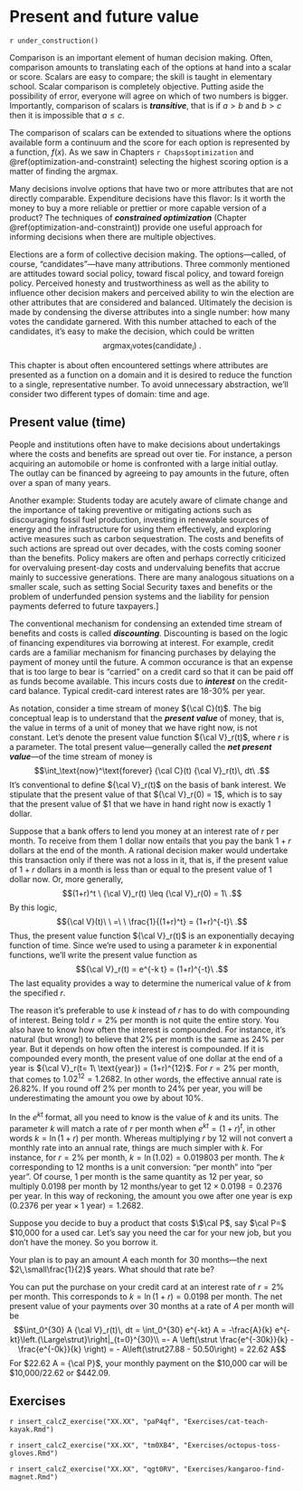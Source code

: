 # Present and future value {#future-value}

`r under_construction()`

Comparison is an important element of human decision making. Often, comparison amounts to translating each of the options at hand into a scalar or score. Scalars are easy to compare; the skill is taught in elementary school. Scalar comparison is completely objective. Putting aside the possibility of error, everyone will agree on which of two numbers is bigger. Importantly, comparison of scalars is ***transitive***, that is if $a > b$ and $b > c$ then it is impossible that $a \leq c$.

The comparison of scalars can be extended to situations where the options available form a continuum and the score for each option is represented by a function, $f(x)$. As we saw in Chapters `r Chaps$optimization` and \@ref(optimization-and-constraint) selecting the highest scoring option is a matter of finding the argmax.

Many decisions involve options that have two or more attributes that are not directly comparable. Expenditure decisions have this flavor: Is it worth the money to buy a more reliable or prettier or more capable version of a product? The techniques of ***constrained optimization*** (Chapter \@ref(optimization-and-constraint)) provide one useful approach for informing decisions when there are multiple objectives.

Elections are a form of collective decision making. The options---called, of course, "candidates"---have many attributions. Three commonly mentioned are attitudes toward social policy, toward fiscal policy, and toward foreign policy. Perceived honesty and trustworthiness as well as the ability to influence other decision makers and perceived ability to win the election are other attributes that are considered and balanced. Ultimately the decision is made by condensing the diverse attributes into a single number: how many votes the candidate garnered. With this number attached to each of the candidates, it's easy to make the decision, which could be written
$$\mathop{\text{argmax}}_{i} \text{votes}(\text{candidate}_i)\ .$$

This chapter is about often encountered settings where attributes are presented as a function on a domain and it is desired to reduce the function to a single, representative number. To avoid unnecessary abstraction, we'll consider two different types of domain: time and age.

## Present value (time)

People and institutions often have to make decisions about undertakings where the costs and benefits are spread out over tie. For instance, a person acquiring an automobile or home is confronted with a large initial outlay. The outlay can be financed by agreeing to pay amounts in the future, often over a span of many years.

Another example: Students today are acutely aware of climate change and the importance of taking preventive or mitigating actions such as discouraging fossil fuel production, investing in renewable sources of energy and the infrastructure for using them effectively, and exploring active measures such as carbon sequestration. The costs and benefits of such actions are spread out over decades, with the costs coming sooner than the benefits. Policy makers are often and perhaps correctly criticized for overvaluing present-day costs and undervaluing benefits that accrue mainly to successive generations. There are many analogous situations on a smaller scale, such as setting Social Security taxes and benefits or the problem of underfunded pension systems and the liability for pension payments deferred to future taxpayers.]

The conventional mechanism for condensing an extended time stream of benefits and costs is called ***discounting***. Discounting is based on the logic of financing expenditures via borrowing at interest. For example, credit cards are a familiar mechanism for financing purchases by delaying the payment of money until the future. A common occurance is that an expense that is too large to bear is "carried" on a credit card so that it can be paid off as funds become available. This incurs costs due to ***interest*** on the credit-card balance. Typical credit-card interest rates are 18-30% per year.


As notation, consider a time stream of money ${\cal C}(t)$. The big conceptual leap is to understand that the ***present value*** of money, that is, the value in terms of a unit of money that we have right now, is not constant.  Let's denote the present value function ${\cal V}_r(t)$, where $r$ is a parameter. The total present value---generally called the ***net present value***---of the time stream of money is 
$$\int_\text{now}^\text{forever} {\cal C}(t) {\cal V}_r(t)\, dt\ .$$
It's conventional to define ${\cal V}_r(t)$ on the basis of bank interest. We stipulate that the present value of  that ${\cal V}_r(0) = 1$, which is to say that the present value of $1 that we have in hand right now is exactly 1 dollar.

Suppose that a bank offers to lend you money at an interest rate of $r$ per month. To receive from them 1 dollar now entails that you pay the bank $1+r$ dollars at the end of the month. A rational decision maker would undertake this transaction only if there was not a loss in it, that is, if the present value of $1+r$ dollars in a month is less than or equal to the present value of 1 dollar now. Or, more generally, 
$$(1+r)^t \ {\cal V}_r(t) \leq  {\cal V}_r(0) = 1\ .$$ By this logic, $${\cal V}(t)\ \  =\ \   \frac{1}{(1+r)^t} = (1+r)^{-t}\ .$$
Thus, the present value function ${\cal V}_r(t)$ is an exponentially decaying function of time. Since we're used to using a parameter $k$ in exponential functions, we'll write the present value function as $${\cal V}_r(t) = e^{-k t} = (1+r)^{-t}\ .$$ The last equality provides a way to determine the numerical value of $k$ from the specified $r$. 

The reason it's preferable to use $k$ instead of $r$ has to do with compounding of interest. Being told $r=2\%$ per month is not quite the entire story. You also have to know how often the interest is compounded. For instance, it's natural (but wrong!) to believe that 2% per month is the same as 24% per year. But it depends on how often the interest is compounded. If it is compounded every month, the present value of one dollar at the end of a year is ${\cal V}_r(t= 1\ \text{year}) = (1+r)^{12}$. For $r = 2\%$ per month, that comes to $1.02^{12} = 1.2682$. In other words, the effective annual rate is 26.82%. If you round off 2% per month to 24% per year, you will be underestimating the amount you owe by about 10%.

In the $e^{kt}$ format, all you need to know is the value of $k$ and its units. The parameter $k$ will match a rate of $r$ per month when $e^{kt} = (1+r)^t$, in other words $k = \ln(1+r)$ per month. Whereas multiplying $r$ by 12 will not convert a monthly rate into an annual rate, things are much simpler with $k$. For instance, for $r=2\%$ per month, $k = \ln(1.02) = 0.019803$ per month. The $k$ corresponding to 12 months is a unit conversion: "per month" into "per year". Of course, 1 per month is the same quantity as 12 per year, so multiply 0.0198 per month by 12 months/year to get $12 \times 0.0198 = 0.2376$ per year. In this way of reckoning, the amount you owe after one year is $\exp(0.2376\ \text{per year} \times 1\ \text{year}) = 1.2682$.

::: {.intheworld data-latex=""}

Suppose you decide to buy a product that costs $\$\cal P$, say $\cal P=$ $10,000 for a used car. Let's say you need the car for your new job, but you don't have the money. So you borrow it. 

Your plan is to pay an amount $A$ each month for 30 months---the next  $2\,\small\frac{1}{2}$ years. What should that rate be? 

You can put the purchase on your credit card at an interest rate of $r=2\%$ per month. This corresponds to $k = \ln(1+r) = 0.0198$ per month. The net present value of your payments over 30 months at a rate of $A$ per month will be
$$\int_0^{30} A {\cal V}_r(t)\, dt = \int_0^{30} e^{-kt} A = -\frac{A}{k} e^{-kt}\left.{\Large\strut}\right|_{t=0}^{30}\\ =- A \left(\strut \frac{e^{-30k}}{k} - \frac{e^{-0k}}{k} \right) = - A\left(\strut27.88 - 50.50\right) = 22.62 A$$
For $22.62 A = {\cal P}$, your monthly payment on the $10,000 car will be $10,000/22.62 or $442.09.
:::

## Exercises

`r insert_calcZ_exercise("XX.XX", "paP4qf", "Exercises/cat-teach-kayak.Rmd")` <!--Powerball-->

`r insert_calcZ_exercise("XX.XX", "tm0XB4", "Exercises/octopus-toss-gloves.Rmd")` <!-- NPV of social security benefits -->


`r insert_calcZ_exercise("XX.XX", "qgt0RV", "Exercises/kangaroo-find-magnet.Rmd")`

<!--
## Age adjusting

Here are [data from the World Bank](https://data.worldbank.org/indicator/SP.DYN.LE00.IN) giving the number of deaths (per 1000 people) in some selected countries in 2019:

Country            | deaths per 1000 | life expectancy (yrs)
:------------------|:----------------|:---------
Afghanistan        | 6               |  65
Bolivia            | 7               |  72
Burkina Faso       | 8               |  62
Costa Rica         | 5               |  80
Cuba               | 9               |  79
Guatemala          | 5               |  74
Finland            | 10              |  82
Germany            | 11              |  81
Israel             | 5               |  83
Italy              | 11              |  83
Japan              | 11              |  84
Jordan             | 4               |  75
Latvia             | 15              |  75
Lebanon            | 4               |  79
Norway             | 8               |  83
Sudan              | 7               |  65
Sweden             | 9               |  83
Syria              | 5               |  73
United Kingdom     | 9               |  81
United States      | 9               |  79
Venezuela          | 7               |  72
West Bank and Gaza | 3               |  74
Yemen              | 6               |  66

Scan the list carefully. You may be surprised to see some poor countries with active civil strife---Sudan, Syria, Venezuela, Palestinian territories---with low death rates compared to rich countries such as Germany, Italy, and Japan. The reason for this pattern is that wealth and strife are not the major determinants of the risk of death. The major one, the mother of all risk factors, is age. Older people are far more likely to die than younger people.

-->




